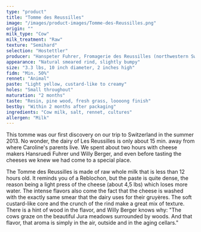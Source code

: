 ```yaml
---
type: "product"
title: "Tomme des Reussilles"
image: "/images/product-images/Tomme-des-Reussilles.png"
origin: ""
milk_type: "Cow"
milk_treatment: "Raw"
texture: "Semihard"
selection: "Hostettler"
producer: "Hanspeter Fuhrer, Fromagerie des Reussilles (northwestern Switzerland)"
appearance: "Natural smeared rind, slightly bumpy"
size: "3.3 lbs, 10 inch diameter, 2 inches high"
fidm: "Min. 50%"
rennet: "Animal"
paste: "Light yellow, custard-like to creamy"
holes: "Small throughout"
maturation: "2 months"
taste: "Resin, pine wood, fresh grass, loooong finish"
bestby: "Within 2 months after packaging"
ingredients: "Cow milk, salt, rennet, cultures"
allergen: "Milk"
---
```


This tomme was our first discovery on our trip to Switzerland in the summer 2013. No wonder, the dairy of Les Reussilles is only about 15 min. away from where Caroline's parents live. We spent about two hours with cheese makers Hansruedi Fuhrer und Willy Berger, and even before tasting the cheeses we knew we had come to a special place.

The Tomme des Reussilles is made of raw whole milk that is less than 12 hours old. It reminds you of a Reblochon, but the paste is quite dense, the reason being a light press of the cheese (about 4,5 lbs) which loses more water. The intense flavors also come the fact that the cheese is washed with the exactly same smear that the dairy uses for their gruyères. The soft custard-like core and the crunch of the rind make a great mix of texture. There is a hint of wood in the flavor, and Willy Berger knows why: "The cows graze on the beautiful Jura meadows surrounded by woods. And that flavor, that aroma is simply in the air, outside and in the aging cellars."

